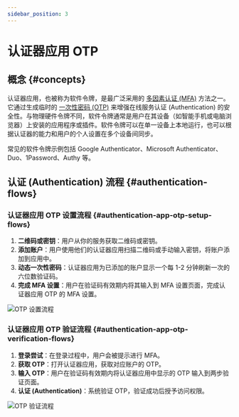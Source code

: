 ```yaml
---
sidebar_position: 3
---
```


# 认证器应用 OTP

## 概念 \{#concepts}

认证器应用，也被称为软件令牌，是最广泛采用的 [多因素认证 (MFA)](https://auth.wiki/mfa) 方法之一。它通过生成临时的 [一次性密码 (OTP)](https://auth.wiki/otp) 来增强在线服务认证 (Authentication) 的安全性。与物理硬件令牌不同，软件令牌通常是用户在其设备（如智能手机或电脑浏览器）上安装的应用程序或插件。软件令牌可以在单一设备上本地运行，也可以根据认证器的能力和用户的个人设置在多个设备间同步。

常见的软件令牌示例包括 Google Authenticator、Microsoft Authenticator、Duo、1Password、Authy 等。

## 认证 (Authentication) 流程 \{#authentication-flows}

### 认证器应用 OTP 设置流程 \{#authentication-app-otp-setup-flows}

1. **二维码或密钥**：用户从你的服务获取二维码或密钥。
2. **添加账户**：用户使用他们的认证器应用扫描二维码或手动输入密钥，将账户添加到应用中。
3. **动态一次性密码**：认证器应用为已添加的账户显示一个每 1-2 分钟刷新一次的六位数验证码。
4. **完成 MFA 设置**：用户在验证码有效期内将其输入到 MFA 设置页面，完成认证器应用 OTP 的 MFA 设置。

<img src="/img/assets/otp-set-up-flow.png" alt="OTP 设置流程" />

### 认证器应用 OTP 验证流程 \{#authentication-app-otp-verification-flows}

1. **登录尝试**：在登录过程中，用户会被提示进行 MFA。
2. **获取 OTP**：打开认证器应用，获取对应账户的 OTP。
3. **输入 OTP**：用户在验证码有效期内将认证器应用中显示的 OTP 输入到两步验证页面。
4. **认证 (Authentication)**：系统验证 OTP，验证成功后授予访问权限。

<img src="/img/assets/otp-verification-flow.png" alt="OTP 验证流程" />

